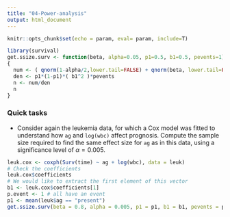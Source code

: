 ```yaml
---
title: "04-Power-analysis"
output: html_document
---
```


```r
knitr::opts_chunk$set(echo = param, eval= param, include=T)
```

```r
library(survival)
get.ssize.surv <- function(beta, alpha=0.05, p1=0.5, b1=0.5, pevents=1)
{
  num <- ( qnorm(1-alpha/2,lower.tail=FALSE) + qnorm(beta, lower.tail=FALSE) ) ^2
  den <- p1*(1-p1)*( b1^2 )*pevents
  n <- num/den
  n
}
```


### Quick tasks

- Consider again the leukemia data, for which a Cox model was fitted to understand how `ag` and `log(wbc)` affect prognosis. Compute the sample size required to find the same effect size for `ag` as in this data, using a significance level of $\alpha=0.005$.

```r
leuk.cox <- coxph(Surv(time) ~ ag + log(wbc), data = leuk)
# Check the coefficients
leuk.cox$coefficients
# We would like to extract the first element of this vector
b1 <- leuk.cox$coefficients[1]
p.event <- 1 # all have an event
p1 <- mean(leuk$ag == "present")
get.ssize.surv(beta = 0.8, alpha = 0.005, p1 = p1, b1 = b1, pevents = p.event)
```




